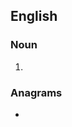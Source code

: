 ==English==

===Noun===
{{head|en|noun form}}

# {{plural of|phonogram|lang=en}}

===Anagrams===
* {{anagrams|en|a=aghmnooprs|monographs|nomographs}}